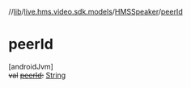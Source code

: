 //[lib](../../../index)/[live.hms.video.sdk.models](../index)/[HMSSpeaker](index)/[peerId](peer-id)

# peerId

[androidJvm]\
~~val~~ [~~peerId~~](peer-id)~~:~~ [String](https://kotlinlang.org/api/latest/jvm/stdlib/kotlin/-string/index.html)
